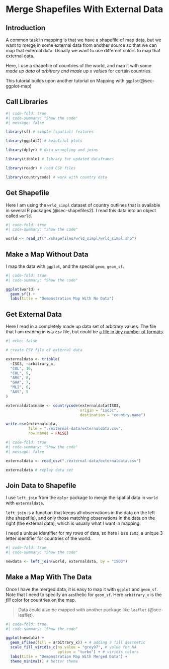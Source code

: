 # Merge Shapefiles With External Data

## Introduction

A common task in mapping is that we have a shapefile of map data, but we want to merge in some external data from another source so that we can map that external data. Usually we want to use different colors to map that external data.

Here, I use a shapefile of countries of the world, and map it with some *made up data* of *arbitrary and made up x values* for certain countries.

This tutorial builds upon another tutorial on Mapping with `ggplot`(@sec-ggplot-map)

## Call Libraries

```r
#| code-fold: true
#| code-summary: "Show the code"
#| message: false

library(sf) # simple (spatial) features

library(ggplot2) # beautiful plots

library(dplyr) # data wrangling and joins

library(tibble) # library for updated dataframes

library(readr) # read CSV files

library(countrycode) # work with country data

```

## Get Shapefile

Here I am using the `wrld_simpl` dataset of country outlines that is available in several R packages (@sec-shapefiles2). I read this data into an object called `world`.

```r
#| code-fold: true
#| code-summary: "Show the code"

world <- read_sf("./shapefiles/wrld_simpl/wrld_simpl.shp")

```

## Make a Map Without Data

I map the data with `ggplot`, and the special `geom`, `geom_sf`.

```r
#| code-fold: true
#| code-summary: "Show the code"

ggplot(world) + 
  geom_sf() +
  labs(title = "Demonstration Map With No Data")

```

## Get External Data

Here I read in a completely made up data set of arbitrary values. The file that I am reading in is a `csv` file, but could be [a file in any number of formats](https://agrogan1.github.io/myposts/you-have-to-get-your-data-from-somewhere.html).

```r
#| echo: false

# create CSV file of external data

externaldata <- tribble(
  ~ISO3, ~arbitrary_x,
  "COL", 10,
  "CHL", 9,
  "ARG", 8,
  "GHA", 7,
  "MLI", 6,
  "AUS", 5
)

externaldata$name <- countrycode(externaldata$ISO3, 
                                 origin = "iso3c", 
                                 destination = "country.name")

write.csv(externaldata, 
          file = "./external-data/externaldata.csv",
          row.names = FALSE)

```

```r
#| code-fold: true
#| code-summary: "Show the code"
#| message: false

externaldata <- read_csv("./external-data/externaldata.csv")

externaldata # replay data set

```

## Join Data to Shapefile

I use `left_join` from the `dplyr` package to merge the spatial data in `world` with `externaldata`. 

`left_join` is a function that keeps all observations in the data on the left (the shapefile), and only those matching observations in the data on the right (the external data), which is usually what I want in mapping.

I need a unique identifier for my rows of data, so here I use `ISO3`, a unique 3 letter identifier for countries of the world.
 
```r
#| code-fold: true
#| code-summary: "Show the code"

newdata <- left_join(world, externaldata, by = "ISO3")

```

## Make a Map With The Data

Once I have the merged data, it is easy to map it with `ggplot` and `geom_sf`. Note that I need to specify an `aes`thetic for `geom_sf`. Here `arbitrary_x` is the *fill* color for countries on the map.

> Data could also be mapped with another package like `leaflet` (@sec-leaflet).

```r
#| code-fold: true
#| code-summary: "Show the code"

ggplot(newdata) +
  geom_sf(aes(fill = arbitrary_x)) + # adding a fill aesthetic
  scale_fill_viridis_c(na.value = "grey97", # value for NA
                       option = "turbo") + # viridis colors
  labs(title = "Demonstration Map With Merged Data") +
  theme_minimal() # better theme

```



